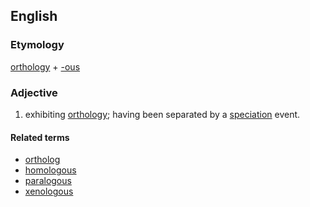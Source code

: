 ==English==

===Etymology===

[[orthology]] + [[-ous]]

===Adjective===
{{en-adj|-}}

# {{genetics|of genes or sequences}} exhibiting [[orthology]]; having been separated by a [[speciation]] event.

====Related terms====
*[[ortholog]]
*[[homologous]]
*[[paralogous]]
*[[xenologous]]
